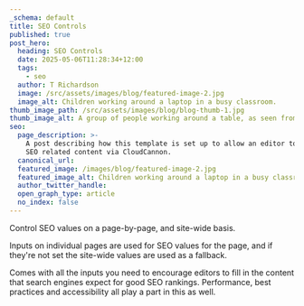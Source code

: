 ```yaml
---
_schema: default
title: SEO Controls
published: true
post_hero:
  heading: SEO Controls
  date: 2025-05-06T11:28:34+12:00
  tags:
    - seo
  author: T Richardson
  image: /src/assets/images/blog/featured-image-2.jpg
  image_alt: Children working around a laptop in a busy classroom.
thumb_image_path: /src/assets/images/blog/blog-thumb-1.jpg
thumb_image_alt: A group of people working around a table, as seen from above
seo:
  page_description: >-
    A post describing how this template is set up to allow an editor to control
    SEO related content via CloudCannon.
  canonical_url:
  featured_image: /images/blog/featured-image-2.jpg
  featured_image_alt: Children working around a laptop in a busy classroom.
  author_twitter_handle:
  open_graph_type: article
  no_index: false
---
```

Control SEO values on a page-by-page, and site-wide basis.

Inputs on individual pages are used for SEO values for the page, and if they're not set the site-wide values are used as a fallback.

Comes with all the inputs you need to encourage editors to fill in the content that search engines expect for good SEO rankings. Performance, best practices and accessibility all play a part in this as well.